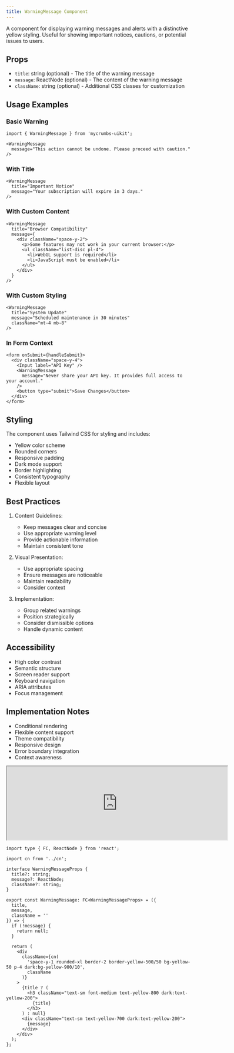 ```yaml
---
title: WarningMessage Component
---
```


A component for displaying warning messages and alerts with a distinctive yellow styling. Useful for showing important notices, cautions, or potential issues to users.

## Props

- `title`: string (optional) - The title of the warning message
- `message`: ReactNode (optional) - The content of the warning message
- `className`: string (optional) - Additional CSS classes for customization

## Usage Examples

### Basic Warning
```tsx
import { WarningMessage } from 'mycrumbs-uikit';

<WarningMessage
  message="This action cannot be undone. Please proceed with caution."
/>
```

### With Title
```tsx
<WarningMessage
  title="Important Notice"
  message="Your subscription will expire in 3 days."
/>
```

### With Custom Content
```tsx
<WarningMessage
  title="Browser Compatibility"
  message={
    <div className="space-y-2">
      <p>Some features may not work in your current browser:</p>
      <ul className="list-disc pl-4">
        <li>WebGL support is required</li>
        <li>JavaScript must be enabled</li>
      </ul>
    </div>
  }
/>
```

### With Custom Styling
```tsx
<WarningMessage
  title="System Update"
  message="Scheduled maintenance in 30 minutes"
  className="mt-4 mb-8"
/>
```

### In Form Context
```tsx
<form onSubmit={handleSubmit}>
  <div className="space-y-4">
    <Input label="API Key" />
    <WarningMessage
      message="Never share your API key. It provides full access to your account."
    />
    <button type="submit">Save Changes</button>
  </div>
</form>
```

## Styling

The component uses Tailwind CSS for styling and includes:
- Yellow color scheme
- Rounded corners
- Responsive padding
- Dark mode support
- Border highlighting
- Consistent typography
- Flexible layout

## Best Practices

1. Content Guidelines:
   - Keep messages clear and concise
   - Use appropriate warning level
   - Provide actionable information
   - Maintain consistent tone

2. Visual Presentation:
   - Use appropriate spacing
   - Ensure messages are noticeable
   - Maintain readability
   - Consider context

3. Implementation:
   - Group related warnings
   - Position strategically
   - Consider dismissible options
   - Handle dynamic content

## Accessibility

- High color contrast
- Semantic structure
- Screen reader support
- Keyboard navigation
- ARIA attributes
- Focus management

## Implementation Notes

- Conditional rendering
- Flexible content support
- Theme compatibility
- Responsive design
- Error boundary integration
- Context awareness

<iframe 
  src="https://example.com" 
  width="600" 
  height="200"
  className="flex rounded-xl"

></iframe>

```tsx
import type { FC, ReactNode } from 'react';

import cn from '../cn';

interface WarningMessageProps {
  title?: string;
  message?: ReactNode;
  className?: string;
}

export const WarningMessage: FC<WarningMessageProps> = ({
  title,
  message,
  className = ''
}) => {
  if (!message) {
    return null;
  }

  return (
    <div
      className={cn(
        'space-y-1 rounded-xl border-2 border-yellow-500/50 bg-yellow-50 p-4 dark:bg-yellow-900/10',
        className
      )}
    >
      {title ? (
        <h3 className="text-sm font-medium text-yellow-800 dark:text-yellow-200">
          {title}
        </h3>
      ) : null}
      <div className="text-sm text-yellow-700 dark:text-yellow-200">
        {message}
      </div>
    </div>
  );
};

```